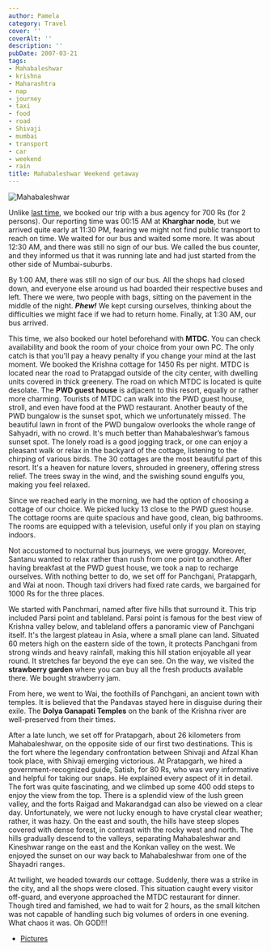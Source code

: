 ```yaml
---
author: Pamela
category: Travel
cover: ''
coverAlt: ''
description: ''
pubDate: 2007-03-21
tags:
- Mahabaleshwar
- krishna
- Maharashtra
- nap
- journey
- taxi
- food
- road
- Shivaji
- mumbai
- transport
- car
- weekend
- rain
title: Mahabaleshwar Weekend getaway
---
```



<Image src={pic1} alt="Mahabaleshwar"/>

Unlike [last time](/blog/2007-02-18-a-day-break-harihareshwar/), we booked our trip with a bus agency for 700 Rs (for 2 persons). Our reporting time was 00:15 AM at **Kharghar node**, but we arrived quite early at 11:30 PM, fearing we might not find public transport to reach on time. We waited for our bus and waited some more. It was about 12:30 AM, and there was still no sign of our bus. We called the bus counter, and they informed us that it was running late and had just started from the other side of Mumbai-suburbs.

By 1:00 AM, there was still no sign of our bus. All the shops had closed down, and everyone else around us had boarded their respective buses and left. There we were, two people with bags, sitting on the pavement in the middle of the night. ***Phew!*** We kept cursing ourselves, thinking about the difficulties we might face if we had to return home. Finally, at 1:30 AM, our bus arrived.


This time, we also booked our hotel beforehand with **MTDC**. You can check availability and book the room of your choice from your own PC. The only catch is that you'll pay a heavy penalty if you change your mind at the last moment. We booked the Krishna cottage for 1450 Rs per night. MTDC is located near the road to Pratapgad outside of the city center, with dwelling units covered in thick greenery. The road on which MTDC is located is quite desolate. The **PWD guest house** is adjacent to this resort, equally or rather more charming. Tourists of MTDC can walk into the PWD guest house, stroll, and even have food at the PWD restaurant. Another beauty of the PWD bungalow is the sunset spot, which we unfortunately missed. The beautiful lawn in front of the PWD bungalow overlooks the whole range of Sahyadri, with no crowd. It's much better than Mahabaleshwar’s famous sunset spot. The lonely road is a good jogging track, or one can enjoy a pleasant walk or relax in the backyard of the cottage, listening to the chirping of various birds. The 30 cottages are the most beautiful part of this resort. It's a heaven for nature lovers, shrouded in greenery, offering stress relief. The trees sway in the wind, and the swishing sound engulfs you, making you feel relaxed.

Since we reached early in the morning, we had the option of choosing a cottage of our choice. We picked lucky 13 close to the PWD guest house. The cottage rooms are quite spacious and have good, clean, big bathrooms. The rooms are equipped with a television, useful only if you plan on staying indoors.

Not accustomed to nocturnal bus journeys, we were groggy. Moreover, Santanu wanted to relax rather than rush from one point to another. After having breakfast at the PWD guest house, we took a nap to recharge ourselves. With nothing better to do, we set off for Panchgani, Pratapgarh, and Wai at noon. Though taxi drivers had fixed rate cards, we bargained for 1000 Rs for the three places.

We started with Panchmari, named after five hills that surround it. This trip included Parsi point and tableland. Parsi point is famous for the best view of Krishna valley below, and tableland offers a panoramic view of Panchgani itself. It's the largest plateau in Asia, where a small plane can land. Situated 60 meters high on the eastern side of the town, it protects Panchgani from strong winds and heavy rainfall, making this hill station enjoyable all year round. It stretches far beyond the eye can see. On the way, we visited the **strawberry garden** where you can buy all the fresh products available there. We bought strawberry jam.

From here, we went to Wai, the foothills of Panchgani, an ancient town with temples. It is believed that the Pandavas stayed here in disguise during their exile. The **Dolya Ganapati Temples** on the bank of the Krishna river are well-preserved from their times.

After a late lunch, we set off for Pratapgarh, about 26 kilometers from Mahabaleshwar, on the opposite side of our first two destinations. This is the fort where the legendary confrontation between Shivaji and Afzal Khan took place, with Shivaji emerging victorious. At Pratapgarh, we hired a government-recognized guide, Satish, for 80 Rs, who was very informative and helpful for taking our snaps. He explained every aspect of it in detail. The fort was quite fascinating, and we climbed up some 400 odd steps to enjoy the view from the top. There is a splendid view of the lush green valley, and the forts Raigad and Makarandgad can also be viewed on a clear day. Unfortunately, we were not lucky enough to have crystal clear weather; rather, it was hazy. On the east and south, the hills have steep slopes covered with dense forest, in contrast with the rocky west and north. The hills gradually descend to the valleys, separating Mahabaleshwar and Kineshwar range on the east and the Konkan valley on the west. We enjoyed the sunset on our way back to Mahabaleshwar from one of the Shayadri ranges.

At twilight, we headed towards our cottage. Suddenly, there was a strike in the city, and all the shops were closed. This situation caught every visitor off-guard, and everyone approached the MTDC restaurant for dinner. Though tired and famished, we had to wait for 2 hours, as the small kitchen was not capable of handling such big volumes of orders in one evening. What chaos it was. Oh GOD!!!

- [Pictures](https://www.flickr.com/photos/santm/albums/72157638402714434/)